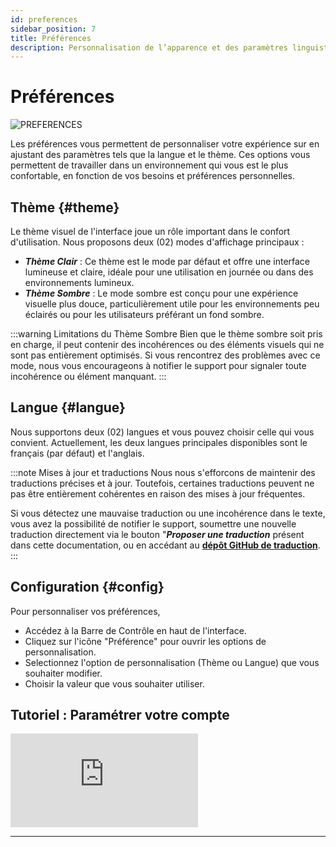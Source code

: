 ```yaml
---
id: preferences
sidebar_position: 7
title: Préférences
description: Personnalisation de l’apparence et des paramètres linguistiques.
---
```

 

# <i class="fas fa-palette"></i> Préférences
<img src="/img/docs/pref.png" alt="PREFERENCES" className={styles.docsImg} />

Les préférences vous permettent de personnaliser votre expérience sur en ajustant des paramètres tels que la langue et le thème. Ces options vous permettent de travailler dans un environnement qui vous est le plus confortable, en fonction de vos besoins et préférences personnelles.


## Thème \{#theme}
Le thème visuel de l'interface joue un rôle important dans le confort d'utilisation. Nous proposons deux (02) modes d'affichage principaux :
- ***Thème Clair*** : Ce thème est le mode par défaut et offre une interface lumineuse et claire, idéale pour une utilisation en journée ou dans des environnements lumineux.
- ***Thème Sombre*** : Le mode sombre est conçu pour une expérience visuelle plus douce, particulièrement utile pour les environnements peu éclairés ou pour les utilisateurs préférant un fond sombre.

:::warning Limitations du Thème Sombre
Bien que le thème sombre soit pris en charge, il peut contenir des incohérences ou des éléments visuels qui ne sont pas entièrement optimisés. Si vous rencontrez des problèmes avec ce mode, nous vous encourageons à notifier le support pour signaler toute incohérence ou élément manquant.
:::


## Langue \{#langue}
Nous supportons deux (02) langues et vous pouvez choisir celle qui vous convient. Actuellement, les deux langues principales disponibles sont le français (par défaut) et l'anglais.


:::note Mises à jour et traductions
Nous nous s'efforcons de maintenir des traductions précises et à jour. Toutefois, certaines traductions peuvent ne pas être entièrement cohérentes en raison des mises à jour fréquentes.

Si vous détectez une mauvaise traduction ou une incohérence dans le texte, vous avez la possibilité de notifier le support, soumettre une nouvelle traduction directement via le bouton "***Proposer une traduction*** présent dans cette documentation, ou en accédant au **[dépôt GitHub de traduction](https://github.com/ProGestionSoft/PGSTranslate)**.
:::


## Configuration \{#config}
Pour personnaliser vos préférences, 
- Accédez à la Barre de Contrôle en haut de l'interface.
- Cliquez sur l'icône <i class="fas fa-cog"></i> "Préférence" pour ouvrir les options de personnalisation.
- Selectionnez l'option de personnalisation (Thème ou Langue) que vous souhaiter modifier.
- Choisir la valeur que vous souhaiter utiliser.


## Tutoriel : Paramétrer  votre compte
<div className={styles.ytbFrame}>
<iframe
  src="https://www.youtube.com/embed/KAKnJ42iaKg"
  title="Connexion sur PGS"
  frameborder="0"
  allow="accelerometer; autoplay; clipboard-write; encrypted-media; gyroscope; picture-in-picture"
  allowfullscreen>
</iframe>
</div>

---

<Feedback />